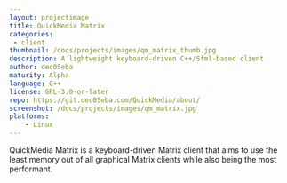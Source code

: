 ```yaml
---
layout: projectimage
title: QuickMedia Matrix
categories: 
 - client
thumbnail: /docs/projects/images/qm_matrix_thumb.jpg
description: A lightweight keyboard-driven C++/Sfml-based client
author: dec05eba
maturity: Alpha
language: C++
license: GPL-3.0-or-later
repo: https://git.dec05eba.com/QuickMedia/about/
screenshot: /docs/projects/images/qm_matrix.jpg
platforms: 
    - Linux
---
```


QuickMedia Matrix is a keyboard-driven Matrix client that aims to use the least memory out of all graphical Matrix clients while also being the most performant.
